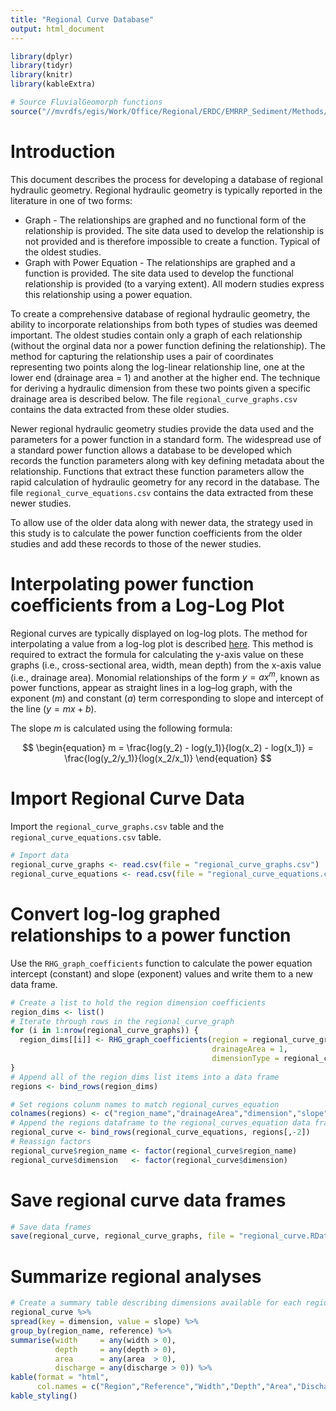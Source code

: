 ```yaml
---
title: "Regional Curve Database"
output: html_document
---
```


```r
library(dplyr)
library(tidyr)
library(knitr)
library(kableExtra)

# Source FluvialGeomorph functions
source("//mvrdfs/egis/Work/Office/Regional/ERDC/EMRRP_Sediment/Methods/FluvialGeomorphr/HydraulicGeometry2.R")
```


# Introduction
This document describes the process for developing a database of regional hydraulic geometry. Regional hydraulic geometry is typically reported in the literature in one of two forms:

* Graph - The relationships are graphed and no functional form of the relationship is provided. The site data used to develop the relationship is not provided and is therefore impossible to create a function. Typical of the oldest studies. 
* Graph with Power Equation - The relationships are graphed and a function is provided. The site data used to develop the functional relationship is provided (to a varying extent). All modern studies express this relationship using a power equation. 

To create a comprehensive database of regional hydraulic geometry, the ability to incorporate relationships from both types of studies was deemed important. The oldest studies contain only a graph of each relationship (without the orginal data nor a power function defining the relationship). The method for capturing the relationship uses a pair of coordinates representing two points along the log-linear relationship line, one at the lower end (drainage area = 1) and another at the higher end. The technique for deriving a hydraulic dimension from these two points given a specific drainage area is described below. The file `regional_curve_graphs.csv` contains the data extracted from these older studies. 

Newer regional hydraulic geometry studies provide the data used and the parameters for a power function in a standard form. The widespread use of a standard power function allows a database to be developed which records the function parameters along with key defining metadata about the relationship. Functions that extract these function parameters allow the rapid calculation of hydraulic geometry for any record in the database. The file `regional_curve_equations.csv` contains the data extracted from these newer studies. 

To allow use of the older data along with newer data, the strategy used in this study is to calculate the power function coefficients from the older studies and add these records to those of the newer studies.

# Interpolating power function coefficients from a Log-Log Plot
Regional curves are typically displayed on log-log plots. The method for interpolating a value from a log-log plot is described [here](https://en.wikipedia.org/wiki/Log%E2%80%93log_plot). This method is required to extract the formula for calculating the y-axis value on these graphs (i.e., cross-sectional area, width, mean depth) from the x-axis value (i.e., drainage area). Monomial relationships of the form $y=ax^m$, known as power functions, appear as straight lines in a log–log graph, with the exponent ($m$) and constant ($a$) term corresponding to slope and intercept of the line ($y = mx + b$).

The slope $m$ is calculated using the following formula:

$$
\begin{equation}
  m = \frac{log(y_2) - log(y_1)}{log(x_2) - log(x_1)} = \frac{log(y_2/y_1)}{log(x_2/x_1)}
\end{equation}
$$

<Add methods for calculating the intercept>

# Import Regional Curve Data
Import the `regional_curve_graphs.csv` table and the `regional_curve_equations.csv` table. 

```r
# Import data
regional_curve_graphs <- read.csv(file = "regional_curve_graphs.csv")
regional_curve_equations <- read.csv(file = "regional_curve_equations.csv")
```


# Convert log-log graphed relationships to a power function
Use the `RHG_graph_coefficients` function to calculate the power equation intercept (constant) and slope (exponent) values and write them to a new data frame.

```r
# Create a list to hold the region dimension coefficients
region_dims <- list()
# Iterate through rows in the regional_curve_graph
for (i in 1:nrow(regional_curve_graphs)) {
  region_dims[[i]] <- RHG_graph_coefficients(region = regional_curve_graphs[i,"region_name"],
                                             drainageArea = 1,
                                             dimensionType = regional_curve_graphs[i,"dimension"])
}
# Append all of the region_dims list items into a data frame
regions <- bind_rows(region_dims)

# Set regions colunm names to match regional_curves_equation
colnames(regions) <- c("region_name","drainageArea","dimension","slope","intercept","reference")
# Append the regions dataframe to the regional_curves_equation data frame
regional_curve <- bind_rows(regional_curve_equations, regions[,-2])
# Reassign factors
regional_curve$region_name <- factor(regional_curve$region_name)
regional_curve$dimension   <- factor(regional_curve$dimension)
```

# Save regional curve data frames
```r
# Save data frames
save(regional_curve, regional_curve_graphs, file = "regional_curve.RData")
```

# Summarize regional analyses
```r
# Create a summary table describing dimensions available for each region
regional_curve %>%
spread(key = dimension, value = slope) %>%
group_by(region_name, reference) %>%
summarise(width     = any(width > 0), 
          depth     = any(depth > 0), 
          area      = any(area  > 0),
          discharge = any(discharge > 0)) %>%
kable(format = "html", 
      col.names = c("Region","Reference","Width","Depth","Area","Discharge")) %>%
kable_styling()
```



